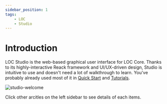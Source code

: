 ```yaml
---
sidebar_position: 1
tags:
    - LOC
    - Studio
---
```


# Introduction

LOC Studio is the web-based graphical user interface for LOC Core. Thanks to its highly-interactive Reack framework and UI/UX-driven design, Studio is intuitive to use and doesn't need a lot of walkthrough to learn. You've probably already used most of it in [Quick Start](/legacy/0.8/quickstart) and [Tutorials](/legacy/0.8/category/tutorials).

<div className="center-padded">
    <img
        src={require("./img/studio-welcome.png").default}
        alt="studio-welcome"
    />
</div>

Click other arcitles on the left sidebar to see details of each items.
